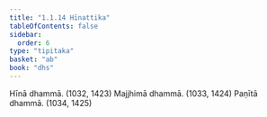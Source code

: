 ```yaml
---
title: "1.1.14 Hīnattika"
tableOfContents: false
sidebar:
  order: 6
type: "tipitaka"
basket: "ab"
book: "dhs"
---
```



<DynamicBreadcrumb />

<Division number="14" book="dhs">

<Paragraph number="41" book="dhs">
Hīnā dhammā. (<Emphasis>1032, 1423</Emphasis>)
</Paragraph>

<Paragraph number="42" book="dhs">
Majjhimā dhammā. (<Emphasis>1033, 1424</Emphasis>)
</Paragraph>

<Paragraph number="43" book="dhs">
Paṇītā dhammā. (<Emphasis>1034, 1425</Emphasis>)
</Paragraph>
</Division>